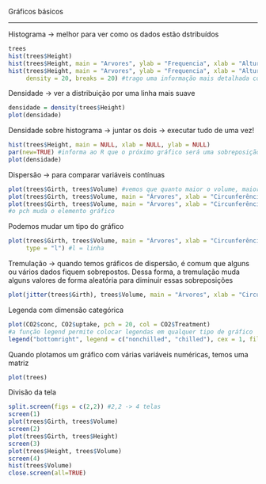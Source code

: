 Gráficos básicos


-----
Histograma
 -> melhor para ver como os dados estão dstribuídos
```r
trees
hist(trees$Height)
hist(trees$Height, main = "Arvores", ylab = "Frequencia", xlab = "Altura", col = "blue") #apenas alterações estéticas
hist(trees$Height, main = "Arvores", ylab = "Frequencia", xlab = "Altura", col = "blue", 
     density = 20, breaks = 20) #trago uma informação mais detalhada com breaks (quebrar)
```

Densidade
 -> ver a distribuição por uma linha mais suave
```r
densidade = density(trees$Height)
plot(densidade)
```
Densidade sobre histograma -> juntar os dois
 -> executar tudo de uma vez!
```r
hist(trees$Height, main = NULL, xlab = NULL, ylab = NULL)
par(new=TRUE) #informa ao R que o próximo gráfico será uma sobreposição
plot(densidade)
```
Dispersão
 -> para comparar variáveis contínuas
 
```r
plot(trees$Girth, trees$Volume) #vemos que quanto maior o volume, maior a circunferência
plot(trees$Girth, trees$Volume, main = "Árvores", xlab = "Circunferência", ylab = "Volume", col = "blue")
plot(trees$Girth, trees$Volume, main = "Árvores", xlab = "Circunferência", ylab = "Volume", col = "blue", pch = 20)
#o pch muda o elemento gráfico
```
 Podemos mudar um tipo do gráfico
 
```r
plot(trees$Girth, trees$Volume, main = "Árvores", xlab = "Circunferência", ylab = "Volume", col = "blue", pch = 20,
     type = "l") #l = linha
```
Tremulação
 -> quando temos gráficos de dispersão, é comum que alguns ou vários dados fiquem sobrepostos.
    Dessa forma, a tremulação muda alguns valores de forma aleatória para diminuir essas sobreposições
    
```r
plot(jitter(trees$Girth), trees$Volume, main = "Árvores", xlab = "Circunferência", ylab = "Volume", col = "blue")
```
Legenda com dimensão categórica

```r
plot(CO2$conc, CO2$uptake, pch = 20, col = CO2$Treatment)
#a função legend permite colocar legendas em qualquer tipo de gráfico
legend("bottomright", legend = c("nonchilled", "chilled"), cex = 1, fill = c("black", "red")) #"bottomright" indica onde a legenda vai ficar
```
Quando plotamos um gráfico com várias variáveis numéricas, temos uma matriz

```r
plot(trees)
```
Divisão da tela

```r
split.screen(figs = c(2,2)) #2,2 -> 4 telas
screen(1)
plot(trees$Girth, trees$Volume)
screen(2)
plot(trees$Girth, trees$Height)
screen(3)
plot(trees$Height, trees$Volume)
screen(4)
hist(trees$Volume)
close.screen(all=TRUE)
```










